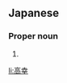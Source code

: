 ==Japanese==
{{ja-kanjitab|たか|ゆき}}

===Proper noun===
{{ja-pos|たかゆき|proper}}

# {{given name|male|lang=ja|sort=たかゆき}}

[[li:高幸]]